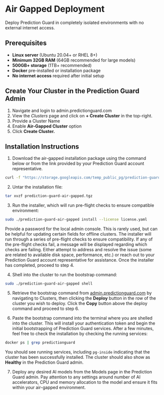 # Air Gapped Deployment

Deploy Prediction Guard in completely isolated environments with no external internet access.

## Prerequisites

- **Linux server** (Ubuntu 20.04+ or RHEL 8+)
- **Minimum 32GB RAM** (64GB recommended for large models)
- **500GB+ storage** (1TB+ recommended)
- **Docker** pre-installed or installation package
- **No internet access** required after initial setup

## Create Your Cluster in the Prediction Guard Admin

1. Navigate and login to admin.predictionguard.com
2. View the *Clusters* page and click on **+ Create Cluster** in the top-right.
3. Provide a Cluster Name
4. Enable **Air-Gapped Cluster** option
5. Click **Create Cluster.**

## Installation Instructions

1. Download the air-gapped installation package using the command below or from the link provided by your Prediction Guard account representative.

```bash
curl -f "https://storage.googleapis.com/temp_public_pg/prediction-guard-air-gapped.tgz?alt=media"
```

2. Untar the installation file:
```bash
tar xvzf prediction-guard-air-gapped.tgz
```

3. Run the installer, which will run pre-flight checks to ensure compatible environment:
```bash
sudo ./prediction-guard-air-gapped install --license license.yaml
```

Provide a password for the local admin console. This is rarely used, but can be helpful for updating certain fields for offline clusters. The installer will run through a series of pre-flight checks to ensure compatibility. If any of the pre-flight checks fail, a message will be displayed regarding which checks are failing. Either attempt to address and resolve the issue (some are related to available disk space, performance, etc.) or reach out to your Prediction Guard account representative for assistance. Once the installer has completed, proceed to step 4.

4. Shell into the cluster to run the bootstrap command:
```bash
sudo ./prediction-guard-air-gapped shell
```

5. Retrieve the bootstrap command from [admin.predictionguard.com](https://admin.predictionguard.com) by navigating to Clusters, then clicking the **Deploy** button in the row of the cluster you wish to deploy. Click the **Copy** button above the deploy command and proceed to step 6.

6. Paste the bootstrap command into the terminal where you are shelled into the cluster. This will install your authentication token and begin the initial bootstrapping of Prediction Guard services. After a few minutes, feel free to check the installation by checking the running services:

```bash
docker ps | grep predictionguard
```

You should see running services, including `pg-inside` indicating that the cluster has been successfully installed. The cluster should also show as **Healthy** in the Prediction Guard admin.

7. Deploy any desired AI models from the Models page in the Prediction Guard admin. Pay attention to any settings around number of AI accelerators, CPU and memory allocation to the model and ensure it fits within your air-gapped environment.

